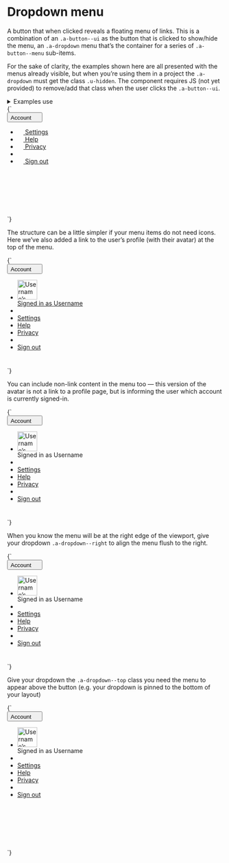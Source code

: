 
<Meta title="UI/Navigation/Dropdown menu" />

# Dropdown menu

A button that when clicked reveals a floating menu of links. This is a combination of an `.a-button--ui` as the button that is clicked to show/hide the menu, an `.a-dropdown` menu that’s the container for a series of `.a-button--menu` sub-items.

For the sake of clarity, the examples shown here are all presented with the menus already visible, but when you’re using them in a project the `.a-dropdown` must get the class `.u-hidden`. The component requires JS (not yet provided) to remove/add that class when the user clicks the `.a-button--ui`.

<details class="u-margin-xl--y">
  <summary class="u-h4 u-font--medium">Examples use</summary>
  <ul>
    <li><a href="/docs/atoms-button-base--button-element">a-button</a></li>
    <li><a href="/docs/atoms-button-ui--ui">a-button--ui</a></li>
    <li><a href="/docs/atoms-button-menu--menu">a-button--menu</a></li>
    <li><a href="/docs/atoms-dropdown--dropdown">a-dropdown</a></li>
    <li><a href="/docs/utilities-flex--flex">u-flex</a></li>
    <li><a href="/docs/utilities-box-alignment--items-center">u-items-center</a></li>
    <li><a href="/docs/atoms-icon--icon">a-icon</a></li>
    <li><a href="/docs/atoms-list-reset--list-reset">a-list-reset</a></li>
    <li><a href="/docs/utilities-typography--typography">u-h6</a></li>
    <li><a href="/docs/utilities-color--brand-1">u-fg</a></li>
    <li><a href="/docs/utilities-margin--margin-m">u-margin</a></li>
    <li><a href="/docs/utilities-overflow--overflow-y">u-overflow--y</a></li>
    <li><a href="/docs/utilities-padding--padding-m">u-padding</a></li>
    <li><a href="/docs/utilities-relative--relative">u-relative</a></li>
  </ul>
</details>

<Canvas>
  <Story name="Dropdown menu" inline={false} height="20rem">
    {`
      <div style="min-height:15rem;">
        <div class="u-relative">
          <button type="button" class="a-button a-button--ui u-h6" aria-controls="dropdown-1" aria-expanded="true">
            <span class="a-button__label">Account</span>
            <svg width="14" height="14" class="a-button__icon a-icon a-icon-m" aria-hidden="true" focusable="false" xmlns="http://www.w3.org/2000/svg" viewBox="0 0 100 100">
              <use xlink:href="${icons}#icon-caret-down"></use>
            </svg>
          </button>
          <ul class="a-dropdown u-overflow--y a-list-reset u-margin-s--top" aria-hidden="false" id="dropdown-1">
            <li>
              <a href="/" class="a-button a-button--menu u-h6">
                <svg width="14" height="14" class="a-button__icon a-icon a-icon-m" aria-hidden="true" focusable="false" xmlns="http://www.w3.org/2000/svg" viewBox="0 0 100 100">
                  <use xlink:href="${icons}#icon-plus"></use>
                </svg>
                <span class="a-button__label">Settings</span>
              </a>
            </li>
            <li>
              <a href="/" class="a-button a-button--menu u-h6">
                <svg width="14" height="14" class="a-button__icon a-icon a-icon-m" aria-hidden="true" focusable="false" xmlns="http://www.w3.org/2000/svg" viewBox="0 0 100 100">
                  <use xlink:href="${icons}#icon-plus"></use>
                </svg>
                <span class="a-button__label">Help</span>
              </a>
            </li>
            <li>
              <a href="/" class="a-button a-button--menu u-h6">
                <svg width="14" height="14" class="a-button__icon a-icon a-icon-m" aria-hidden="true" focusable="false" xmlns="http://www.w3.org/2000/svg" viewBox="0 0 100 100">
                  <use xlink:href="${icons}#icon-plus"></use>
                </svg>
                <span class="a-button__label">Privacy</span>
              </a>
            </li>
            <li role="separator"></li>
            <li>
              <a href="/" class="a-button a-button--menu u-h6">
                <svg width="14" height="14" class="a-button__icon a-icon a-icon-m" aria-hidden="true" focusable="false" xmlns="http://www.w3.org/2000/svg" viewBox="0 0 100 100">
                  <use xlink:href="${icons}#icon-plus"></use>
                </svg>
                <span class="a-button__label">Sign out</span>
              </a>
            </li>
          </ul>
        </div>
      </div>
    `}
  </Story>
</Canvas>

The structure can be a little simpler if your menu items do not need icons. Here we’ve also added a link to the user’s profile (with their avatar) at the top of the menu.

<Canvas>
  <Story name="Dropdown with avatar user-profile link" inline={false} height="20rem">
    {`
      <div style="min-height:15rem;">
        <div class="u-relative">
          <button type="button" class="a-button a-button--ui u-h6" aria-controls="dropdown-2" aria-expanded="true">
            <span class="a-button__label">Account</span>
            <svg width="14" height="14" class="a-button__icon a-icon a-icon-m" aria-hidden="true" focusable="false" xmlns="http://www.w3.org/2000/svg" viewBox="0 0 100 100">
              <use xlink:href="${icons}#icon-caret-down"></use>
            </svg>
          </button>
          <ul class="a-dropdown u-overflow--y a-list-reset u-margin-s--top" aria-hidden="false" id="dropdown-2">
            <li>
              <a href="/" class="a-button a-button--menu u-h6">
                <div class="a-button__avatar a-avatar a-avatar--l u-flex__shrink-0 u-flex u-items-center">
                  <img src="https://placekitten.com/100/100" width="46" height="46" alt="Username’s avatar" />
                </div>
                <div class="a-button__label u-flex u-flex--col u-items-start">
                  <span>Signed in as</span>
                  <span>Username</span>
                </div>
              </a>
            </li>
            <li role="separator"></li>
            <li>
              <a href="/" class="a-button a-button--menu u-h6">
                Settings
              </a>
            </li>
            <li>
              <a href="/" class="a-button a-button--menu u-h6">
                Help
              </a>
            </li>
            <li>
              <a href="/" class="a-button a-button--menu u-h6">
                Privacy
              </a>
            </li>
            <li role="separator"></li>
            <li>
              <a href="/" class="a-button a-button--menu u-h6">
                Sign out
              </a>
            </li>
          </ul>
        </div>
      </div>
    `}
  </Story>
</Canvas>

You can include non-link content in the menu too — this version of the avatar is not a link to a profile page, but is informing the user which account is currently signed-in.

<Canvas>
  <Story name="Dropdown with non-button/link content" inline={false} height="20rem">
    {`
      <div style="min-height:15rem;">
        <div class="u-relative">
          <button type="button" class="a-button a-button--ui u-h6" aria-controls="dropdown-3" aria-expanded="true">
            <span class="a-button__label">Account</span>
            <svg width="14" height="14" class="a-button__icon a-icon a-icon-m" aria-hidden="true" focusable="false" xmlns="http://www.w3.org/2000/svg" viewBox="0 0 100 100">
              <use xlink:href="${icons}#icon-caret-down"></use>
            </svg>
          </button>
          <ul class="a-dropdown u-overflow--y a-list-reset u-margin-s--top" aria-hidden="false" id="dropdown-3">
            <li>
              <div class="u-padding-xs--top u-padding-xs--bottom u-padding-s--left u-padding-s--right u-flex u-items-center u-h6 u-line-height--min">
                <div class="a-avatar a-avatar--l u-flex__shrink-0 u-flex u-items-center u-margin-s--right">
                  <img src="https://placekitten.com/100/100" width="46" height="46" alt="Username’s avatar" />
                </div>
                <div class="u-flex__shrink-0 u-flex u-flex--col u-items-start">
                  <span class="u-fg--gray-40">Signed in as</span>
                  <span>Username</span>
                </div>
              </div>
            </li>
            <li role="separator"></li>
            <li>
              <a href="/" class="a-button a-button--menu u-h6">
                Settings
              </a>
            </li>
            <li>
              <a href="/" class="a-button a-button--menu u-h6">
                Help
              </a>
            </li>
            <li>
              <a href="/" class="a-button a-button--menu u-h6">
                Privacy
              </a>
            </li>
            <li role="separator"></li>
            <li>
              <a href="/" class="a-button a-button--menu u-h6">
                Sign out
              </a>
            </li>
          </ul>
        </div>
      </div>
    `}
  </Story>
</Canvas>

When you know the menu will be at the right edge of the viewport, give your dropdown `.a-dropdown--right` to align the menu flush to the right.

<Canvas>
  <Story name="Dropdown, right-aligned" inline={false} height="20rem">
    {`
      <div style="height: 15rem">
        <div class="u-relative u-flex u-justify-end">
          <button type="button" class="a-button a-button--ui u-h6" aria-controls="dropdown-3" aria-expanded="true">
            <span class="a-button__label">Account</span>
            <svg width="14" height="14" class="a-button__icon a-icon a-icon-m" aria-hidden="true" focusable="false" xmlns="http://www.w3.org/2000/svg" viewBox="0 0 100 100">
              <use xlink:href="${icons}#icon-caret-down"></use>
            </svg>
          </button>
          <ul class="a-dropdown a-dropdown--right u-overflow--y a-list-reset u-margin-s--top" aria-hidden="false" id="dropdown-3">
            <li>
              <div class="u-padding-xs--top u-padding-xs--bottom u-padding-s--left u-padding-s--right u-flex u-items-center u-h6 u-line-height--min">
                <div class="a-avatar a-avatar--l u-flex__shrink-0 u-flex u-items-center u-margin-s--right">
                  <img src="https://placekitten.com/100/100" width="46" height="46" alt="Username’s avatar" />
                </div>
                <div class="u-flex__shrink-0 u-flex u-flex--col u-items-start">
                  <span class="u-fg--gray-40">Signed in as</span>
                  <span>Username</span>
                </div>
              </div>
            </li>
            <li role="separator"></li>
            <li>
              <a href="/" class="a-button a-button--menu u-h6">
                Settings
              </a>
            </li>
            <li>
              <a href="/" class="a-button a-button--menu u-h6">
                Help
              </a>
            </li>
            <li>
              <a href="/" class="a-button a-button--menu u-h6">
                Privacy
              </a>
            </li>
            <li role="separator"></li>
            <li>
              <a href="/" class="a-button a-button--menu u-h6">
                Sign out
              </a>
            </li>
          </ul>
        </div>
      </div>
    `}
  </Story>
</Canvas>

Give your dropdown the `.a-dropdown--top` class you need the menu to appear above the button (e.g. your dropdown is pinned to the bottom of your layout)

<Canvas>
  <Story name="Dropdown, top-aligned" inline={false} height="20rem">
    {`
      <div style="height: 20rem" class="u-flex u-flex--col">
        <div class="u-flex__grow-1"></div>
        <div class="u-relative">
          <button type="button" class="a-button a-button--ui u-h6" aria-controls="dropdown-3" aria-expanded="true">
            <span class="a-button__label">Account</span>
            <svg width="14" height="14" class="a-button__icon a-icon a-icon-m" aria-hidden="true" focusable="false" xmlns="http://www.w3.org/2000/svg" viewBox="0 0 100 100">
              <use xlink:href="${icons}#icon-caret-down"></use>
            </svg>
          </button>
          <ul class="a-dropdown a-dropdown--top u-overflow--y a-list-reset u-margin-s--bottom" aria-hidden="false" id="dropdown-3">
            <li>
              <div class="u-padding-xs--top u-padding-xs--bottom u-padding-s--left u-padding-s--right u-flex u-items-center u-h6 u-line-height--min">
                <div class="a-avatar a-avatar--l u-flex__shrink-0 u-flex u-items-center u-margin-s--right">
                  <img src="https://placekitten.com/100/100" width="46" height="46" alt="Username’s avatar" />
                </div>
                <div class="u-flex__shrink-0 u-flex u-flex--col u-items-start">
                  <span class="u-fg--gray-40">Signed in as</span>
                  <span>Username</span>
                </div>
              </div>
            </li>
            <li role="separator"></li>
            <li>
              <a href="/" class="a-button a-button--menu u-h6">
                Settings
              </a>
            </li>
            <li>
              <a href="/" class="a-button a-button--menu u-h6">
                Help
              </a>
            </li>
            <li>
              <a href="/" class="a-button a-button--menu u-h6">
                Privacy
              </a>
            </li>
            <li role="separator"></li>
            <li>
              <a href="/" class="a-button a-button--menu u-h6">
                Sign out
              </a>
            </li>
          </ul>
        </div>
      </div>
    `}
  </Story>
</Canvas>
